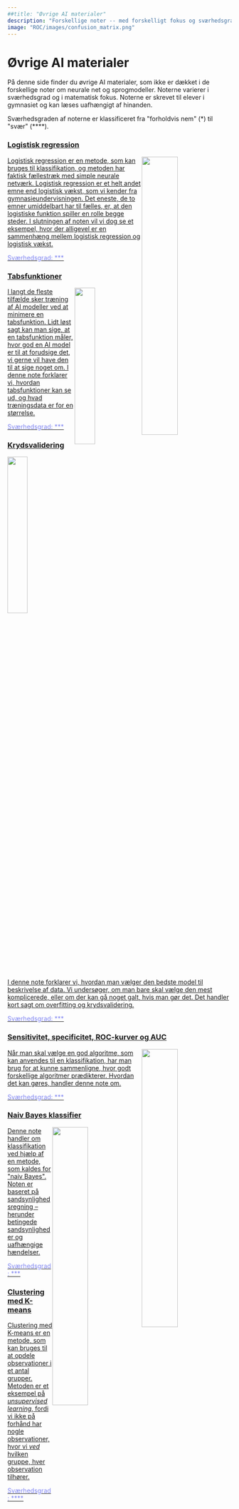 ```yaml
---
##title: "Øvrige AI materialer"
description: "Forskellige noter -- med forskelligt fokus og sværhedsgrad -- om forskellige andre AI materialer (end neurale net og sprogmodeller)."
image: "ROC/images/confusion_matrix.png"
---
```


# Øvrige AI materialer

På denne side finder du øvrige AI materialer, som ikke er dækket i de forskellige noter om neurale net og sprogmodeller. Noterne varierer i sværhedsgrad og i matematisk fokus. 
Noterne er skrevet til elever i gymnasiet og kan læses uafhængigt af hinanden.

Sværhedsgraden af noterne er klassificeret fra \"forholdvis nem\" (\*) til \"svær\" (\*\*\*\*).


<!-- Start på clickable section -->

<a href="logistisk/log-reg.html" class="quarto-grid-link">

::: {.boxed}

### Logistisk regression

![](logistisk/data/figur_til_www_files/figure-html/log_reg_www-1.png){style='float:right;'  width=40%}

Logistisk regression er en metode, som kan bruges til klassifikation, og metoden har faktisk fællestræk med simple neurale netværk. Logistisk regression er et helt andet emne end logistisk vækst, som vi kender fra gymnasieundervisningen. Det eneste, de to emner umiddelbart har til fælles, er, at den logistiske funktion spiller en rolle begge steder. I slutningen af noten vil vi dog se et eksempel, hvor der alligevel er en sammenhæng mellem logistisk regression og logistisk vækst.

[Sværhedsgrad: \*\*\*]{style="color: #8086F2"}

:::
<!-- Slut på clickable section -->
</a>




<!-- Start på clickable section -->

<a href="tabsfunktioner/tabsfunktioner.html" class="quarto-grid-link">

::: {.boxed}

### Tabsfunktioner

::: {.paddingleft}

![](tabsfunktioner/images/tabsfunktion.jpg){style='float:right;'  width=30%}
:::

I langt de fleste tilfælde sker træning af AI modeller ved at minimere en tabsfunktion. Lidt løst sagt kan man sige, at en tabsfunktion måler, hvor god en AI model er til at forudsige det, vi gerne vil have den til at sige noget om. I denne note forklarer vi, hvordan tabsfunktioner kan se ud, og hvad træningsdata er for en størrelse.

[Sværhedsgrad: \*\*\*]{style="color: #8086F2"}

:::

<!-- Slut på clickable section -->
</a>



<!-- Start på clickable section -->

<a href="krydsvalidering/krydsvalidering.html" class="quarto-grid-link">

::: {.boxed}

### Krydsvalidering

![](krydsvalidering/images/overfitting.png){style='float:right;'  width=30%}

I denne note forklarer vi, hvordan man vælger den bedste model til beskrivelse af data. Vi undersøger, om man bare skal vælge den mest komplicerede, eller om der kan gå noget galt, hvis man gør det. Det handler kort sagt om overfitting og krydsvalidering.

[Sværhedsgrad: \*\*\*]{style="color: #8086F2"}

:::

<!-- Slut på clickable section -->
</a>


<!-- Start på clickable section -->

<a href="ROC/ROC.html" class="quarto-grid-link">

::: {.boxed}

### Sensitivitet, specificitet, ROC-kurver og AUC

![](ROC/images/confusion_matrix.png){style='float:right;'  width=40%}

Når man skal vælge en god algoritme, som kan anvendes til en klassifikation, har man brug for at kunne sammenligne, hvor godt forskellige algoritmer prædikterer. Hvordan det kan gøres, handler denne note om.

[Sværhedsgrad: \*\*\*]{style="color: #8086F2"}

:::

<!-- Slut på clickable section -->
</a>



<!-- Start på clickable section -->

<a href="naivbayes/NaivBayes.html" class="quarto-grid-link">

::: {.boxed}

### Naiv Bayes klassifier

![](naivbayes/images/bayes_thm.png){style='float:right;'  width=40%}

Denne note handler om klassifikation ved hjælp af en metode, som kaldes for \"naiv Bayes\". Noten er baseret på sandsynlighedsregning -- herunder betingede sandsynligheder og uafhængige hændelser.

[Sværhedsgrad: \*\*\*]{style="color: #8086F2"}

:::

<!-- Slut på clickable section -->
</a>



<!-- Start på clickable section -->

<a href="kmeans/kmeans.html" class="quarto-grid-link">

::: {.boxed}

### Clustering med K-means

![](kmeans/images/kmeansbil.jpg){style='float:right;'  width=40%}
Clustering med K-means er en metode, som kan bruges til at opdele observationer i et antal grupper. Metoden er et eksempel på *unsupervised learning*, fordi vi ikke på forhånd har nogle observationer, hvor vi *ved* hvilken gruppe, hver observation tilhører.

[Sværhedsgrad: \*\*\*\*]{style="color: #8086F2"}

:::

<!-- Slut på clickable section -->
</a>
